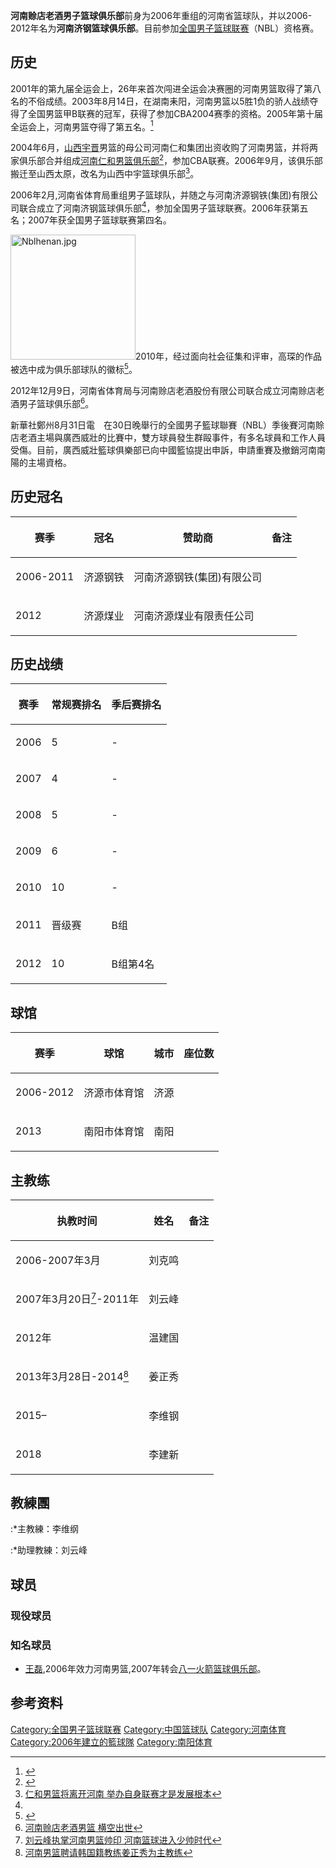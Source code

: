 {{Infobox CBA club
| 全称=河南赊店老酒男子篮球俱乐部
| color2= 
| 会徽 = [[file:nblhenan.jpg|150px]]
| 简称 = 
| 球队冠名 = [[赊店老酒|赊店老酒]]
| 成立时间 = 2006年2月
| 解散时间 =
| 球队历史 =河南济钢（2006-2012）<br/>河南赊店老酒（2013-）
| 城市 =[[河南省|河南省]][[南阳市|南阳市]]
| 球馆 = [[南阳体育馆|南阳体育馆]]
| 座位 =
| 拥有者 = 河南赊店老酒股份有限公司
| 董事长 =
| 总经理 =
| 主教练 ={{flagicon|CHN}} 李维纲
| 球队颜色 =
| 啦啦队 =
| 吉祥物 = 
| 联赛 = [[全国男子篮球联赛|全国男子篮球联赛]]
| 夺冠 = 
| 网站 = 
| current =2013年NBL联赛
}}
'''河南赊店老酒男子篮球俱乐部'''前身为2006年重组的河南省篮球队，并以2006-2012年名为'''河南济钢篮球俱乐部'''。目前参加[[全国男子篮球联赛|全国男子篮球联赛]]（NBL）资格赛。

==历史==
2001年的第九届全运会上，26年来首次闯进全运会决赛圈的河南男篮取得了第八名的不俗成绩。2003年8月14日，在湖南耒阳，河南男篮以5胜1负的骄人战绩夺得了全国男篮甲B联赛的冠军，获得了参加CBA2004赛季的资格。2005年第十届全运会上，河南男篮夺得了第五名。<ref>{{Cite web |url=http://sports.sina.com.cn/k/2011-04-19/14385540903.shtml |title=曾经辉煌已成为过眼云烟 河南男篮路在何方？ |accessdate=2013-06-07 |archive-date=2016-03-04 |archive-url=https://web.archive.org/web/20160304120634/http://sports.sina.com.cn/k/2011-04-19/14385540903.shtml |dead-url=no }}</ref>

2004年6月，[[山西猛龙篮球俱乐部|山西宇晋]]男篮的母公司河南仁和集团出资收购了河南男篮，并将两家俱乐部合并组成[[山西猛龙篮球俱乐部|河南仁和男篮俱乐部]]<ref>{{Cite web |url=http://sports.sina.com.cn/k/2004-06-10/1613928611.shtml |title=河南男篮找到“新家” 中原首家职业篮球俱乐部成立 |accessdate=2013-06-07 |archive-date=2016-03-04 |archive-url=https://web.archive.org/web/20160304101230/http://sports.sina.com.cn/k/2004-06-10/1613928611.shtml |dead-url=no }}</ref>，参加CBA联赛。2006年9月，该俱乐部搬迁至山西太原，改名为山西中宇篮球俱乐部<ref name=a1>[http://sports.qq.com/a/20060905/000264.htm 仁和男篮将离开河南 举办自身联赛才是发展根本]</ref>。

2006年2月,河南省体育局重组男子篮球队，并随之与河南济源钢铁(集团)有限公司联合成立了河南济钢篮球俱乐部<ref name=a1/>，参加全国男子篮球联赛。2006年获第五名；2007年获全国男子篮球联赛第四名。

[[File:Nblhenan.jpg|200px]]2010年，经过面向社会征集和评审，高琛的作品被选中成为俱乐部球队的徽标<ref>{{Cite web |url=http://newpaper.dahe.cn/hnrb/html/2010-04/13/content_304786.htm |title=河南男篮有了新徽标 |accessdate=2013-06-07 |archive-date=2016-03-06 |archive-url=https://web.archive.org/web/20160306085047/http://newpaper.dahe.cn/hnrb/html/2010-04/13/content_304786.htm |dead-url=no }}</ref>。

2012年12月9日，河南省体育局与河南赊店老酒股份有限公司联合成立河南赊店老酒男子篮球俱乐部<ref>[http://www.kf.cn/blwb/html/2012-12/10/content_98347.htm 河南赊店老酒男篮 横空出世]{{Dead link|date=2020年5月 |bot=InternetArchiveBot |fix-attempted=yes }}</ref>。

新華社鄭州8月31日電　在30日晚舉行的全國男子籃球聯賽（NBL）季後賽河南賒店老酒主場與廣西威壯的比賽中，雙方球員發生群毆事件，有多名球員和工作人員受傷。目前，廣西威壯籃球俱樂部已向中國籃協提出申訴，申請重賽及撤銷河南南陽的主場資格。

==历史冠名==
{| class="wikitable" style="text-align:center"
|-
! 赛季 !! 冠名 !! 赞助商 !! 备注
|-
| 2006-2011 || 济源钢铁 || 河南济源钢铁(集团)有限公司||
|-
| 2012 || 济源煤业 || 河南济源煤业有限责任公司 ||
|}

==历史战绩==
{| class="wikitable" style="text-align:center"
|-
! 赛季 !! 常规赛排名 !! 季后赛排名
|-
| 2006 || 5 || -
|-
| 2007 || 4 || -
|-
| 2008 || 5 || -
|-
| 2009 || 6 || -
|-
| 2010 || 10 || -
|-
| 2011 || 晋级赛 || B组
|-
| 2012 || 10 || B组第4名
|}

==球馆==
{| class="wikitable"
|-
!赛季
!球馆
!城市
!座位数
|-
|2006-2012
|济源市体育馆
|济源
|
|-
|2013
|南阳市体育馆
|南阳
|
|}
==主教练==
{| class="wikitable"
|-
! 执教时间 !! 姓名 !! 备注
|-
|2006-2007年3月||{{flagicon|CHN}} 刘克鸣||
|-
|2007年3月20日<ref>[http://sports.people.com.cn/GB/5494403.html 刘云峰执掌河南男篮帅印 河南篮球进入少帅时代]</ref>-2011年||{{flagicon|CHN}} 刘云峰||
|-
|2012年||{{flagicon|CHN}} 温建国||
|-
|2013年3月28日-2014<ref>[http://www.hnr.cn/hnr/news/dj/201303/t20130328_388560.html 河南男篮聘请韩国籍教练姜正秀为主教练]{{dead link|date=2018年3月 |bot=InternetArchiveBot |fix-attempted=yes }}</ref>||{{flagicon|KOR}} 姜正秀||
|-
|2015–||{{flagicon|CHN}} 李维钢||
|-
|2018||{{flagicon|CHN}} 李建新||
|}

==教練團==
:*主教練：李维纲
:*助理教練：刘云峰

==球员==
===现役球员===
{{CBA players header|style=s1}}
{{CBA player | name =张超| num =24| pos =F |nat = CHN }}
{{CBA player | name =王占宇| num =7| pos =G |nat = CHN }} 
{{CBA player | name =郭少华| num =8| pos =C |nat = CHN }} 
{{CBA player | name =高伟| num =21| pos =F |nat = CHN }} 
{{CBA player | name =胡斌| num =12| pos =G |nat = CHN }} 
{{CBA player | name =田淦文| num =9| pos =F |nat = CHN }} 
{{CBA player | name =黄鑫| num =6| pos =F |nat = CHN }} 
{{CBA player | name =鲁超| num =22| pos =F |nat = CHN }} 
{{CBA player | name =李晓虎| num =15| pos =C |nat = CHN }} 
{{CBA player | name =任珂| num =23| pos =F |nat = CHN }} 
{{CBA player | name =李帅| num =20| pos =G |nat = CHN }} 
{{CBA player | name =曹鹏| num =10| pos =F |nat = CHN }} 
{{CBA player | name =孟令帅| num =11| pos =F |nat = CHN }} 
{{CBA player | name =冯刘佳| num =33| pos =F |nat = CHN }} 
{{CBA player | name =王鹏| num =5| pos =G |nat = CHN }} 
{{CBA player | name =刘振新| num =31| pos =C |nat = CHN }} 
{{CBA player | name =肯尼| num =55 | pos =F |nat = USA }}
{{CBA players footer|updated =2013-6-7  | url =http://cba.gov.cn/cbastats/nbl/teamplayer.aspx#Team10 |title =NBL球队球员}}

===知名球员===
*[[王磊_(篮球运动员)|王磊]],2006年效力河南男篮,2007年转会[[八一火箭篮球俱乐部|八一火箭篮球俱乐部]]。

==参考资料==
{{reflist}}


{{全国男子篮球联赛}}

[[Category:全国男子篮球联赛|Category:全国男子篮球联赛]]
[[Category:中国篮球队|Category:中国篮球队]]
[[Category:河南体育|Category:河南体育]]
[[Category:2006年建立的籃球隊|Category:2006年建立的籃球隊]]
[[Category:南阳体育|Category:南阳体育]]